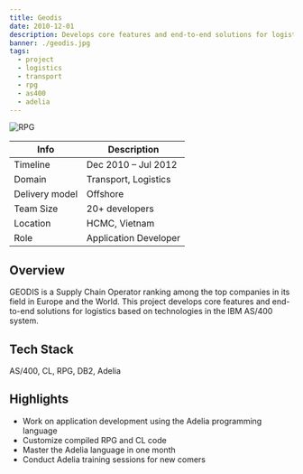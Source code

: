 ```yaml
---
title: Geodis
date: 2010-12-01
description: Develops core features and end-to-end solutions for logistics based on technologies in the IBM AS/400 system.
banner: ./geodis.jpg
tags:
  - project
  - logistics
  - transport
  - rpg
  - as400
  - adelia
---
```


![RPG](./rpg.png)

| Info           | Description           |
| -------------- | --------------------- |
| Timeline       | Dec 2010 – Jul 2012   |
| Domain         | Transport, Logistics  |
| Delivery model | Offshore              |
| Team Size      | 20+ developers        |
| Location       | HCMC, Vietnam         |
| Role           | Application Developer |

## Overview

GEODIS is a Supply Chain Operator ranking among the top companies in its field in Europe and the World.
This project develops core features and end-to-end solutions for logistics based on technologies in the IBM AS/400 system.

## Tech Stack

AS/400, CL, RPG, DB2, Adelia

## Highlights

- Work on application development using the Adelia programming language
- Customize compiled RPG and CL code
- Master the Adelia language in one month
- Conduct Adelia training sessions for new comers
